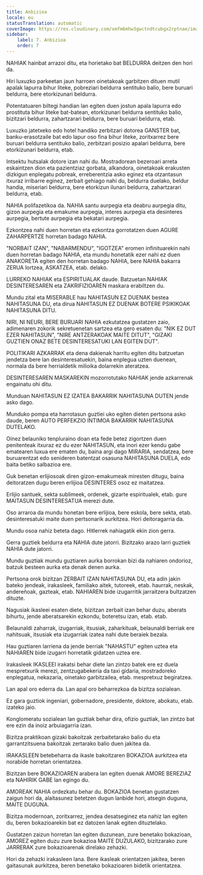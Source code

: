 ```yaml
---
title: Anbizioa
locale: eu
statusTranslation: automatic
coverImage: https://res.cloudinary.com/xmfm6mhw3gwctndtcubgx2rptnae/image/upload/v1740337243/small_cover_educacion_fundamental_a051170f1c.webp
sidebar:
    label: 7. Anbizioa
    order: 7
---
```

NAHIAK hainbat arrazoi ditu, eta horietako bat BELDURRA deitzen den hori da.

Hiri luxuzko parkeetan jaun harroen oinetakoak garbitzen dituen mutil apalak lapurra bihur liteke, pobreziari beldurra sentituko balio, bere buruari beldurra, bere etorkizunari beldurra.

Potentatuaren biltegi handian lan egiten duen jostun apala lapurra edo prostituta bihur liteke bat-batean, etorkizunari beldurra sentituko balio, bizitzari beldurra, zahartzarari beldurra, bere buruari beldurra, etab.

Luxuzko jatetxeko edo hotel handiko zerbitzari dotorea GANSTER bat, banku-erasotzaile bat edo lapur oso fina bihur liteke, zoritxarrez bere buruari beldurra sentituko balio, zerbitzari posizio apalari beldurra, bere etorkizunari beldurra, etab.

Intsektu hutsalak dotore izan nahi du. Mostradorean bezeroari arreta eskaintzen dion eta pazientziaz gorbata, alkandora, oinetakoak erakusten dizkigun enplegatu pobreak, erreberentzia asko eginez eta otzantasun itxuraz irribarre eginez, zerbait gehiago nahi du, beldurra duelako, beldur handia, miseriari beldurra, bere etorkizun ilunari beldurra, zahartzarari beldurra, etab.

NAHIA polifazetikoa da. NAHIA santu aurpegia eta deabru aurpegia ditu, gizon aurpegia eta emakume aurpegia, interes aurpegia eta desinteres aurpegia, bertute aurpegia eta bekatari aurpegia.

Ezkontzea nahi duen horretan eta ezkontza gorrotatzen duen AGURE ZAHARPERTZE horretan badago NAHIA.

"NORBAIT IZAN", "NABARMENDU", "IGOTZEA" eromen infinituarekin nahi duen horretan badago NAHIA, eta mundu honetatik ezer nahi ez duen ANAKORETA egiten den horretan badago NAHIA, bere NAHIA bakarra ZERUA lortzea, ASKATZEA, etab. delako.

LURREKO NAHIAK eta ESPIRITUALAK daude. Batzuetan NAHIAK DESINTERESAREN eta ZAKRIFIZIOAREN maskara erabiltzen du.

Mundu zital eta MISERABLE hau NAHITASUN EZ DUENAK bestea NAHITASUNA DU, eta dirua NAHITASUN EZ DUENAK BOTERE PSIKIKOAK NAHITASUNA DITU.

NIRI, NI NEURI, BERE BURUARI NAHIA ezkutatzea gustatzen zaio, adimenaren zokorik sekretuenetan sartzea eta gero esaten du: "NIK EZ DUT EZER NAHITASUN", "NIRE ANTZERAKOAK MAITE DITUT", "GIZAKI GUZTIEN ONAZ BETE DESINTERESATUKI LAN EGITEN DUT".

POLITIKARI AZKARRAK eta dena dakienak harritu egiten ditu batzuetan jendetza bere lan desinteresatuekin, baina enplegua uzten duenean, normala da bere herrialdetik milioika dolarrekin ateratzea.

DESINTERESAREN MASKAREKIN mozorrotutako NAHIAK jende azkarrenak engainatu ohi ditu.

Munduan NAHITASUN EZ IZATEA BAKARRIK NAHITASUNA DUTEN jende asko dago.

Munduko pompa eta harrotasun guztiei uko egiten dieten pertsona asko daude, beren AUTO PERFEKZIO INTIMOA BAKARRIK NAHITASUNA DUTELAKO.

Oinez belauniko tenpluraino doan eta fede betez zigortzen duen penitenteak itxuraz ez du ezer NAHITASUN, eta inori ezer kendu gabe ematearen luxua ere ematen du, baina argi dago MIRARIA, sendatzea, bere buruarentzat edo senideren batentzat osasuna NAHITASUNA DUELA, edo baita betiko salbazioa ere.

Guk benetan erlijiosoak diren gizon-emakumeak miresten ditugu, baina deitoratzen dugu beren erlijioa DESINTERES osoz ez maitatzea.

Erlijio santuek, sekta sublimeek, ordenek, gizarte espiritualek, etab. gure MAITASUN DESINTERESATUA merezi dute.

Oso arraroa da mundu honetan bere erlijioa, bere eskola, bere sekta, etab. desinteresatuki maite duen pertsonarik aurkitzea. Hori deitoragarria da.

Mundu osoa nahiz beteta dago. Hitlerrek nahiagatik ekin zion gerra.

Gerra guztiek beldurra eta NAHIA dute jatorri. Bizitzako arazo larri guztiek NAHIA dute jatorri.

Mundu guztiak mundu guztiaren aurka borrokan bizi da nahiaren ondorioz, batzuk besteen aurka eta denak denen aurka.

Pertsona orok bizitzan ZERBAIT IZAN NAHITASUNA DU, eta adin jakin bateko jendeak, irakasleek, familiako aitek, tutoreek, etab. haurrak, neskak, andereñoak, gazteak, etab. NAHIAREN bide izugarritik jarraitzera bultzatzen dituzte.

Nagusiak ikasleei esaten diete, bizitzan zerbait izan behar duzu, aberats bihurtu, jende aberatsarekin ezkondu, boteretsu izan, etab. etab.

Belaunaldi zaharrak, izugarriak, itsusiak, zaharkituak, belaunaldi berriak ere nahitsuak, itsusiak eta izugarriak izatea nahi dute beraiek bezala.

Hau guztiaren larriena da jende berriak "NAHASTU" egiten uztea eta NAHIAREN bide izugarri horretatik gidatzen uztea ere.

Irakasleek IKASLEEI irakatsi behar diete lan zintzo batek ere ez duela mespretxurik merezi, zentzugabekeria da taxi gidaria, mostradoreko enplegatua, nekazaria, oinetako garbitzailea, etab. mespretxuz begiratzea.

Lan apal oro ederra da. Lan apal oro beharrezkoa da bizitza sozialean.

Ez gara guztiok ingeniari, gobernadore, presidente, doktore, abokatu, etab. izateko jaio.

Konglomeratu sozialean lan guztiak behar dira, ofizio guztiak, lan zintzo bat ere ezin da inoiz arbuiagarria izan.

Bizitza praktikoan gizaki bakoitzak zerbaitetarako balio du eta garrantzitsuena bakoitzak zertarako balio duen jakitea da.

IRAKASLEEN betebeharra da ikasle bakoitzaren BOKAZIOA aurkitzea eta norabide horretan orientatzea.

Bizitzan bere BOKAZIOAREN arabera lan egiten duenak AMORE BEREZIAZ eta NAHIRIK GABE lan egingo du.

AMOREAK NAHIA ordezkatu behar du. BOKAZIOA benetan gustatzen zaigun hori da, alaitasunez betetzen dugun lanbide hori, atsegin duguna, MAITE DUGUNA.

Bizitza modernoan, zoritxarrez, jendea desatseginez eta nahiz lan egiten du, beren bokazioarekin bat ez datozen lanak egiten dituztelako.

Gustatzen zaizun horretan lan egiten duzunean, zure benetako bokazioan, AMOREZ egiten duzu zure bokazioa MAITE DUZULAKO, bizitzarako zure JARRERAK zure bokazioarenak direlako zehazki.

Hori da zehazki irakasleen lana. Bere ikasleak orientatzen jakitea, beren gaitasunak aurkitzea, beren benetako bokazioaren bidetik orientatzea.


